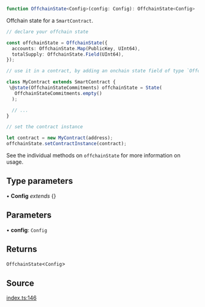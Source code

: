 ```ts
function OffchainState<Config>(config: Config): OffchainState<Config>
```

Offchain state for a `SmartContract`.

```ts
// declare your offchain state

const offchainState = OffchainState({
  accounts: OffchainState.Map(PublicKey, UInt64),
  totalSupply: OffchainState.Field(UInt64),
});

// use it in a contract, by adding an onchain state field of type `OffchainStateCommitments`

class MyContract extends SmartContract {
 \@state(OffchainStateCommitments) offchainState = State(
   OffchainStateCommitments.empty()
  );

  // ...
}

// set the contract instance

let contract = new MyContract(address);
offchainState.setContractInstance(contract);
```

See the individual methods on `offchainState` for more information on usage.

## Type parameters

• **Config** *extends* \{\}

## Parameters

• **config**: `Config`

## Returns

`OffchainState`\<`Config`\>

## Source

[index.ts:146](https://github.com/o1-labs/o1js/blob/081e48fe103a96db7083cdaea72a409cca3182c3/src/index.ts#L146)
